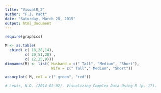 ```yaml
---
title: "VisualR_2"
author: "F.J. Padt"
date: "Saturday, March 28, 2015"
output: html_document
---
```


```r
require(graphics)

M <- as.table( 
  cbind( c( 18,28,14), 
         c( 20,51,28) , 
         c( 12,25,9))) 
dimnames(M) <- list( Husband = c(" Tall", "Medium", "Short"), 
                     Wife = c(" Tall"," Medium", "Short"))

assocplot( M, col = c(" green", "red"))

# Lewis, N.D. (2014-02-02). Visualizing Complex Data Using R (p. 17).  . Kindle Edition. 

```

